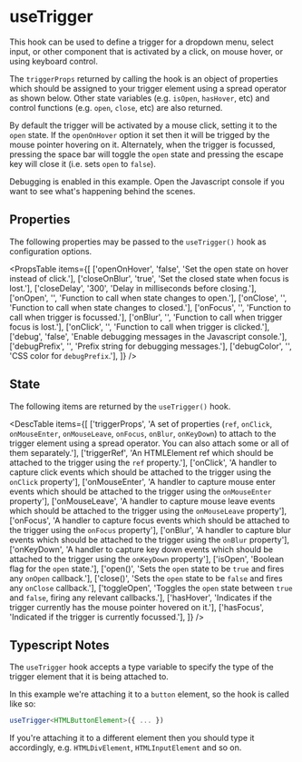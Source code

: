 
# useTrigger

<div className="large">
  This hook can be used to define a trigger for a dropdown menu, select input,
  or other component that is activated by a click, on mouse hover, or using
  keyboard control.
</div>

The `triggerProps` returned by calling the hook is an object of properties
which should be assigned to your trigger element using a spread operator as
shown below.  Other state variables (e.g. `isOpen`, `hasHover`, etc) and
control functions (e.g. `open`, `close`, etc) are also returned.

By default the trigger will be activated by a mouse click, setting it to the
`open` state.  If the `openOnHover` option it set then it will be trigged by
the mouse pointer hovering on it.  Alternately, when the trigger is focussed,
pressing the space bar will toggle the `open` state and pressing the escape
key will close it (i.e. sets `open` to `false`).

Debugging is enabled in this example.  Open the Javascript console if you want
to see what's happening behind the scenes.

<Example
  Component={Component}
  code={Source}
  highlightLines="6-15,21"
  expand
/>

## Properties

The following properties may be passed to the `useTrigger()` hook as
configuration options.

<PropsTable
  items={[
    ['openOnHover', 'false',  'Set the open state on hover instead of click.'],
    ['closeOnBlur', 'true',   'Set the closed state when focus is lost.'],
    ['closeDelay',  '300',    'Delay in milliseconds before closing.'],
    ['onOpen',      '',       'Function to call when state changes to open.'],
    ['onClose',     '',       'Function to call when state changes to closed.'],
    ['onFocus',     '',       'Function to call when trigger is focussed.'],
    ['onBlur',      '',       'Function to call when trigger focus is lost.'],
    ['onClick',     '',       'Function to call when trigger is clicked.'],
    ['debug',       'false',  'Enable debugging messages in the Javascript console.'],
    ['debugPrefix', '',       'Prefix string for debugging messages.'],
    ['debugColor',  '',       'CSS color for `debugPrefix`.'],
  ]}
/>

## State

The following items are returned by the `useTrigger()` hook.

<DescTable
  items={[
    ['triggerProps',  'A set of properties (`ref`, `onClick`, `onMouseEnter`, `onMouseLeave`, `onFocus`, `onBlur`, `onKeyDown`) to attach to the trigger element using a spread operator.  You can also attach some or all of them separately.'],
    ['triggerRef',    'An HTMLElement ref which should be attached to the trigger using the `ref` property.'],
    ['onClick',       'A handler to capture click events which should be attached to the trigger using the `onClick` property'],
    ['onMouseEnter',  'A handler to capture mouse enter events which should be attached to the trigger using the `onMouseEnter` property'],
    ['onMouseLeave',  'A handler to capture mouse leave events which should be attached to the trigger using the `onMouseLeave` property'],
    ['onFocus',       'A handler to capture focus events which should be attached to the trigger using the `onFocus` property'],
    ['onBlur',        'A handler to capture blur events which should be attached to the trigger using the `onBlur` property'],
    ['onKeyDown',     'A handler to capture key down events which should be attached to the trigger using the `onKeyDown` property'],
    ['isOpen',        'Boolean flag for the `open` state.'],
    ['open()',        'Sets the `open` state to be `true` and fires any `onOpen` callback.'],
    ['close()',       'Sets the `open` state to be `false` and fires any `onClose` callback.'],
    ['toggleOpen',    'Toggles the `open` state between `true` and `false`, firing any relevant callbacks.'],
    ['hasHover',      'Indicates if the trigger currently has the mouse pointer hovered on it.'],
    ['hasFocus',      'Indicated if the trigger is currently focussed.'],
  ]}
/>

## Typescript Notes

The `useTrigger` hook accepts a type variable to specify the type of the
trigger element that it is being attached to.

In this example we're attaching it to a `button` element, so the hook is
called like so:

```ts
useTrigger<HTMLButtonElement>({ ... })
```

If you're attaching it to a different element then you should type it
accordingly, e.g. `HTMLDivElement`, `HTMLInputElement` and so on.